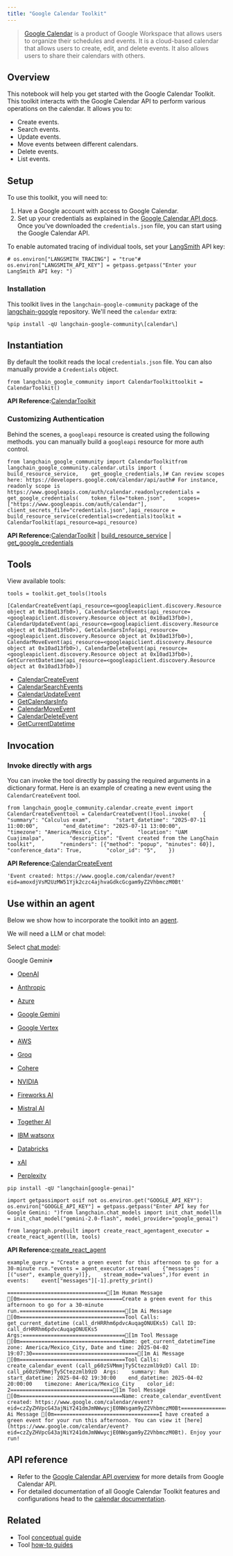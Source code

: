 ```yaml
---
title: "Google Calendar Toolkit"
---
```


> [Google Calendar](https://workspace.google.com/intl/en-419/products/calendar/) is a product of Google Workspace that allows users to organize their schedules and events. It is a cloud-based calendar that allows users to create, edit, and delete events. It also allows users to share their calendars with others.

## Overview

This notebook will help you get started with the Google Calendar Toolkit. This toolkit interacts with the Google Calendar API to perform various operations on the calendar. It allows you to:

* Create events.
* Search events.
* Update events.
* Move events between different calendars.
* Delete events.
* List events.

## Setup

To use this toolkit, you will need to:

1. Have a Google account with access to Google Calendar.
2. Set up your credentials as explained in the [Google Calendar API docs](https://developers.google.com/calendar/api/quickstart/python#authorize_credentials_for_a_desktop_application). Once you've downloaded the `credentials.json` file, you can start using the Google Calendar API.

To enable automated tracing of individual tools, set your [LangSmith](https://docs.smith.langchain.com/) API key:

```
# os.environ["LANGSMITH_TRACING"] = "true"# os.environ["LANGSMITH_API_KEY"] = getpass.getpass("Enter your LangSmith API key: ")
```

### Installation

This toolkit lives in the `langchain-google-community` package of the [langchain-google](https://github.com/langchain-ai/langchain-google) repository. We'll need the `calendar` extra:

```
%pip install -qU langchain-google-community\[calendar\]
```

## Instantiation

By default the toolkit reads the local `credentials.json` file. You can also manually provide a `Credentials` object.

```
from langchain_google_community import CalendarToolkittoolkit = CalendarToolkit()
```

**API Reference:**[CalendarToolkit](https://python.langchain.com/api_reference/google_community/calendar/langchain_google_community.calendar.toolkit.CalendarToolkit.html)

### Customizing Authentication

Behind the scenes, a `googleapi` resource is created using the following methods. you can manually build a `googleapi` resource for more auth control.

```
from langchain_google_community import CalendarToolkitfrom langchain_google_community.calendar.utils import (    build_resource_service,    get_google_credentials,)# Can review scopes here: https://developers.google.com/calendar/api/auth# For instance, readonly scope is https://www.googleapis.com/auth/calendar.readonlycredentials = get_google_credentials(    token_file="token.json",    scopes=["https://www.googleapis.com/auth/calendar"],    client_secrets_file="credentials.json",)api_resource = build_resource_service(credentials=credentials)toolkit = CalendarToolkit(api_resource=api_resource)
```

**API Reference:**[CalendarToolkit](https://python.langchain.com/api_reference/google_community/calendar/langchain_google_community.calendar.toolkit.CalendarToolkit.html) | [build\_resource\_service](https://python.langchain.com/api_reference/google_community/calendar/langchain_google_community.calendar.utils.build_resource_service.html) | [get\_google\_credentials](https://python.langchain.com/api_reference/google_community/calendar/langchain_google_community.calendar.utils.get_google_credentials.html)

## Tools

View available tools:

```
tools = toolkit.get_tools()tools
```

```
[CalendarCreateEvent(api_resource=<googleapiclient.discovery.Resource object at 0x10ad13fb0>), CalendarSearchEvents(api_resource=<googleapiclient.discovery.Resource object at 0x10ad13fb0>), CalendarUpdateEvent(api_resource=<googleapiclient.discovery.Resource object at 0x10ad13fb0>), GetCalendarsInfo(api_resource=<googleapiclient.discovery.Resource object at 0x10ad13fb0>), CalendarMoveEvent(api_resource=<googleapiclient.discovery.Resource object at 0x10ad13fb0>), CalendarDeleteEvent(api_resource=<googleapiclient.discovery.Resource object at 0x10ad13fb0>), GetCurrentDatetime(api_resource=<googleapiclient.discovery.Resource object at 0x10ad13fb0>)]
```

* [CalendarCreateEvent](https://python.langchain.com/api_reference/google_community/calendar/langchain_google_community.calendar.create_event.CalendarCreateEvent.html)
* [CalendarSearchEvents](https://python.langchain.com/api_reference/google_community/calendar/langchain_google_community.calendar.search_events.CalendarSearchEvents.html)
* [CalendarUpdateEvent](https://python.langchain.com/api_reference/google_community/calendar/langchain_google_community.calendar.update_event.CalendarUpdateEvent.html)
* [GetCalendarsInfo](https://python.langchain.com/api_reference/google_community/calendar/langchain_google_community.calendar.get_calendars_info.GetCalendarsInfo.html)
* [CalendarMoveEvent](https://python.langchain.com/api_reference/google_community/calendar/langchain_google_community.calendar.move_event.CalendarMoveEvent.html)
* [CalendarDeleteEvent](https://python.langchain.com/api_reference/google_community/calendar/langchain_google_community.calendar.delete_event.CalendarDeleteEvent.html)
* [GetCurrentDatetime](https://python.langchain.com/api_reference/google_community/calendar/langchain_google_community.calendar.current_datetime.GetCurrentDatetime.html)

## Invocation

### Invoke directly with args

You can invoke the tool directly by passing the required arguments in a dictionary format. Here is an example of creating a new event using the `CalendarCreateEvent` tool.

```
from langchain_google_community.calendar.create_event import CalendarCreateEventtool = CalendarCreateEvent()tool.invoke(    {        "summary": "Calculus exam",        "start_datetime": "2025-07-11 11:00:00",        "end_datetime": "2025-07-11 13:00:00",        "timezone": "America/Mexico_City",        "location": "UAM Cuajimalpa",        "description": "Event created from the LangChain toolkit",        "reminders": [{"method": "popup", "minutes": 60}],        "conference_data": True,        "color_id": "5",    })
```

**API Reference:**[CalendarCreateEvent](https://python.langchain.com/api_reference/google_community/calendar/langchain_google_community.calendar.create_event.CalendarCreateEvent.html)

```
'Event created: https://www.google.com/calendar/event?eid=amoxdjVsM2UzMW51Yjk2czc4ajhvaGdkcGcgam9yZ2VhbmczM0Bt'
```

## Use within an agent

Below we show how to incorporate the toolkit into an [agent](/src/oss/tutorials/agents).

We will need a LLM or chat model:

Select [chat model](/src/oss/integrations/chat):

Google Gemini▾

* [OpenAI](#)

* [Anthropic](#)

* [Azure](#)

* [Google Gemini](#)

* [Google Vertex](#)

* [AWS](#)

* [Groq](#)

* [Cohere](#)

* [NVIDIA](#)

* [Fireworks AI](#)

* [Mistral AI](#)

* [Together AI](#)

* [IBM watsonx](#)

* [Databricks](#)

* [xAI](#)

* [Perplexity](#)

```
pip install -qU "langchain[google-genai]"
```

```
import getpassimport osif not os.environ.get("GOOGLE_API_KEY"):  os.environ["GOOGLE_API_KEY"] = getpass.getpass("Enter API key for Google Gemini: ")from langchain.chat_models import init_chat_modelllm = init_chat_model("gemini-2.0-flash", model_provider="google_genai")
```

```
from langgraph.prebuilt import create_react_agentagent_executor = create_react_agent(llm, tools)
```

**API Reference:**[create\_react\_agent](https://langchain-ai.github.io/langgraph/reference/prebuilt/#langgraph.prebuilt.chat_agent_executor.create_react_agent)

```
example_query = "Create a green event for this afternoon to go for a 30-minute run."events = agent_executor.stream(    {"messages": [("user", example_query)]},    stream_mode="values",)for event in events:    event["messages"][-1].pretty_print()
```

```
================================[1m Human Message [0m=================================Create a green event for this afternoon to go for a 30-minute run.==================================[1m Ai Message [0m==================================Tool Calls:  get_current_datetime (call_drHRRhm6pdvcAuqagONUEKs5) Call ID: call_drHRRhm6pdvcAuqagONUEKs5  Args:=================================[1m Tool Message [0m=================================Name: get_current_datetimeTime zone: America/Mexico_City, Date and time: 2025-04-02 19:07:30==================================[1m Ai Message [0m==================================Tool Calls:  create_calendar_event (call_p60zSVMmmjTy5Ctezzmlb9zD) Call ID: call_p60zSVMmmjTy5Ctezzmlb9zD  Args:    summary: Run    start_datetime: 2025-04-02 19:30:00    end_datetime: 2025-04-02 20:00:00    timezone: America/Mexico_City    color_id: 2=================================[1m Tool Message [0m=================================Name: create_calendar_eventEvent created: https://www.google.com/calendar/event?eid=czZyZHVpcG43ajNiY241dmJmNWwycjE0NWsgam9yZ2VhbmczM0Bt==================================[1m Ai Message [0m==================================I have created a green event for your run this afternoon. You can view it [here](https://www.google.com/calendar/event?eid=czZyZHVpcG43ajNiY241dmJmNWwycjE0NWsgam9yZ2VhbmczM0Bt). Enjoy your run!
```

## API reference

* Refer to the [Google Calendar API overview](https://developers.google.com/calendar/api/guides/overview) for more details from Google Calendar API.
* For detailed documentation of all Google Calendar Toolkit features and configurations head to the [calendar documentation](https://python.langchain.com/api_reference/google_community/calendar.html).

## Related

* Tool [conceptual guide](/src/oss/concepts/tools)
* Tool [how-to guides](/src/oss/how_to/#tools)
